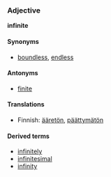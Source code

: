 ===Adjective===
'''infinite'''

====Synonyms====
*[[boundless]], [[endless]]

====Antonyms====
*[[finite]]

====Translations====
*Finnish: [[ääretön]], [[päättymätön]]

====Derived terms====
*[[infinitely]]
*[[infinitesimal]]
*[[infinity]]